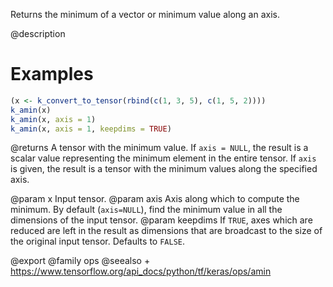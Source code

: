 Returns the minimum of a vector or minimum value along an axis.

@description

# Examples
```r
(x <- k_convert_to_tensor(rbind(c(1, 3, 5), c(1, 5, 2))))
k_amin(x)
k_amin(x, axis = 1)
k_amin(x, axis = 1, keepdims = TRUE)
```

@returns
A tensor with the minimum value. If `axis = NULL`, the result is a scalar
value representing the minimum element in the entire tensor. If `axis` is
given, the result is a tensor with the minimum values along
the specified axis.

@param x Input tensor.
@param axis Axis along which to compute the minimum.
    By default (`axis=NULL`), find the minimum value in all the
    dimensions of the input tensor.
@param keepdims If `TRUE`, axes which are reduced are left in the result as
    dimensions that are broadcast to the size of the original
    input tensor. Defaults to `FALSE`.

@export
@family ops
@seealso
+ <https://www.tensorflow.org/api_docs/python/tf/keras/ops/amin>
